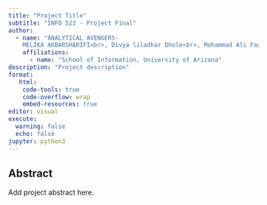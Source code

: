 ```yaml
---
title: "Project Title"
subtitle: "INFO 523 - Project Final"
author: 
  - name: "ANALYTICAL AVENGERS- 
    MELIKA AKBARSHARIFI<br>, Divya liladhar Dhole<br>, Mohammad Ali Farmani<br>, H M Abdul Fattah<br>, Gabriel Gedaliah Geffen<br>, Tanya George<br>, Sunday Usman "
    affiliations:
      - name: "School of Information, University of Arizona"
description: "Project description"
format:
   html:
    code-tools: true
    code-overflow: wrap
    embed-resources: true
editor: visual
execute:
  warning: false
  echo: false
jupyter: python3
---
```


## Abstract

Add project abstract here.
